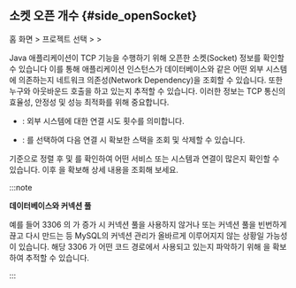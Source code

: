 ## 소켓 오픈 개수 {#side_openSocket}

홈 화면 &gt; 프로젝트 선택 &gt; <Cmdname sid="side_agentsConfiguration" className="uitext" /> &gt; <Cmdname sid="side_openSocket" className="uitext" />

<ImgLang img='ipa-open-socket-java.png' desc='소켓 오픈 개수' /> 

Java 애플리케이션이 TCP 기능을 수행하기 위해 오픈한 소켓(Socket) 정보를 확인할 수 있습니다 이를 통해 애플리케이션 인스턴스가 데이터베이스와 같은 어떤 외부 시스템에 의존하는지 네트워크 의존성(Network Dependency)을 조회할 수 있습니다. 또한 누구와 아웃바운드 호출을 하고 있는지 추적할 수 있습니다. 이러한 정보는 TCP 통신의 효율성, 안정성 및 성능 최적화를 위해 중요합니다. 

* <Cmdname sid="count" className="uitext" />: 외부 시스템에 대한 연결 시도 횟수를 의미합니다. 

* <Cmdname sid="stack" className="uitext" />: <Cmdname sid="get_stack" className="uitext" />를 선택하여 다음 연결 시 확보한 스택을 조회 및 삭제할 수 있습니다. 

<Cmdname sid="count" className="uitext" /> 기준으로 정렬 후 <Cmdname sid="host" className="uitext" /> 및 <Cmdname sid="port" className="uitext" />를 확인하여 어떤 서비스 또는 시스템과 연결이 많은지 확인할 수 있습니다. 이후 <Cmdname sid="stack" className="uitext" />을 확보해 상세 내용을 조회해 보세요. 

:::note 

**데이터베이스와 커넥션 풀**

예를 들어 3306 <Cmdname sid="port" className="uitext" />의 <Cmdname sid="count" className="uitext" />가 증가 시 커넥션 풀을 사용하지 않거나 또는 커넥션 풀을 빈번하게 끊고 다시 만드는 등 MySQL의 커넥션 관리가 올바르게 이루어지지 않는 상황일 가능성이 있습니다. 해당 3306 <Cmdname sid="port" className="uitext" />가 어떤 코드 경로에서 사용되고 있는지 파악하기 위해 <Cmdname sid="stack" className="uitext" />을 확보하여 추적할 수 있습니다.

:::